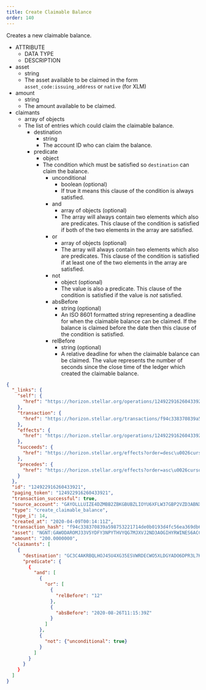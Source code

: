 ```yaml
---
title: Create Claimable Balance
order: 140
---
```



Creates a new claimable balance.

<AttributeTable>


- ATTRIBUTE
  - DATA TYPE
  - DESCRIPTION
- asset
  - string
  - The asset available to be claimed in the form `asset_code:issuing_address` or `native` (for XLM)
- amount
  - string
  - The amount available to be claimed.
- claimants
  - array of objects
  - The list of entries which could claim the claimable balance.
    - destination
      - string
      - The account ID who can claim the balance.
    - predicate
      - object
      - The condition which must be satisfied so `destination` can claim the balance.
        - unconditional
          - boolean (optional)
          - If true it means this clause of the condition is always satisfied.
        - and
          - array of objects (optional)
          - The array will always contain two elements which also are predicates. This clause of the condition is satisfied if both of the two elements in the array are satisfied.
        - or
          - array of objects (optional)
          - The array will always contain two elements which also are predicates. This clause of the condition is satisfied if at least one of the two elements in the array are satisfied.
        - not
          - object (optional)
          - The value is also a predicate. This clause of the condition is satisfied if the value is _not_ satisfied.
        - absBefore
          - string (optional)
          - An ISO 8601 formatted string representing a deadline for when the claimable balance can be claimed. If the balance is claimed before the date then this clause of the condition is satisfied.
        - relBefore
          - string (optional)
          - A relative deadline for when the claimable balance can be claimed. The value represents the number of seconds since the close time of the ledger which created the claimable balance.

</AttributeTable>


<ExampleResponse>


```json
{
  "_links": {
    "self": {
      "href": "https://horizon.stellar.org/operations/124922916260433921"
    },
    "transaction": {
      "href": "https://horizon.stellar.org/transactions/f94c338370839a598753221714de0b0193d4fc56ea369db6efe88f18669cc5a1"
    },
    "effects": {
      "href": "https://horizon.stellar.org/operations/124922916260433921/effects"
    },
    "succeeds": {
      "href": "https://horizon.stellar.org/effects?order=desc\u0026cursor=124922916260433921"
    },
    "precedes": {
      "href": "https://horizon.stellar.org/effects?order=asc\u0026cursor=124922916260433921"
    }
  },
  "id": "124922916260433921",
  "paging_token": "124922916260433921",
  "transaction_successful": true,
  "source_account": "GAYOLLLUIZE4DZMBB2ZBKGBUBZLIOYU6XFLW37GBP2VZD3ABNXCW4BVA",
  "type": "create_claimable_balance",
  "type_i": 14,
  "created_at": "2020-04-09T00:14:11Z",
  "transaction_hash": "f94c338370839a598753221714de0b0193d4fc56ea369db6efe88f18669cc5a1",
  "asset": "NGNT:GAWODAROMJ33V5YDFY3NPYTHVYQG7MJXVJ2ND3AOGIHYRWINES6ACCPD",
  "amount": "200.0000000",
  "claimants": [
    {
      "destination": "GC3C4AKRBQLHOJ45U4XG35ESVWRDECWO5XLDGYADO6DPR3L7KIDVUMML",
      "predicate": {
        {
          "and": [
            {
              "or": [
                {
                  "relBefore": "12"
                },
                {
                  "absBefore": "2020-08-26T11:15:39Z"
                }
              ]
            },
            {
              "not": {"unconditional": true}
            }
          ]
        }
      }
    }
  ]
}
```

</ExampleResponse>

